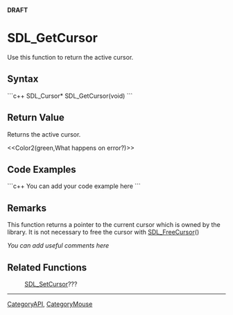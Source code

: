 <!-- pragma section-numbers off -->
<!-- pragma camelcase off -->
'''DRAFT'''

= SDL_GetCursor =
Use this function to return the active cursor.


== Syntax ==
```c++
SDL_Cursor* SDL_GetCursor(void)
```

== Return Value ==
Returns the active cursor.

<<Color2(green,What happens on error?)>>

== Code Examples ==
```c++
You can add your code example here
```

== Remarks ==
This function returns a pointer to the current cursor which is owned by the library.  It is not necessary to free the cursor with [[SDL_FreeCursor]]()

''You can add useful comments here''

== Related Functions ==
:[[SDL_SetCursor]]???

----
[[CategoryAPI]], [[CategoryMouse]]
